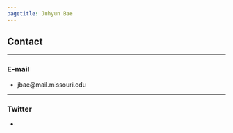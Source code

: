 ```yaml
---
pagetitle: Juhyun Bae
---
```


<link rel="stylesheet" href="styles.css" type="text/css">

## Contact

------

### E-mail

* jbae@mail.missouri.edu

------

### Twitter

* 